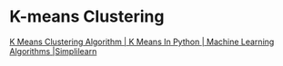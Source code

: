 # K-means Clustering

[K Means Clustering Algorithm | K Means In Python | Machine Learning Algorithms |Simplilearn](https://www.youtube.com/watch?v=Xvwt7y2jf5E)